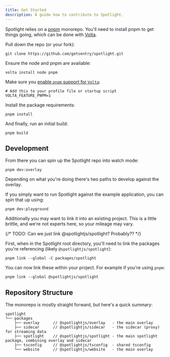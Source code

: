 ```yaml
---
title: Get Started
description: A guide how to contribute to Spotlight.
---
```


Spotlight relies on a [pnpm](https://pnpm.io) monorepo. You'll need to install pnpm to get things going, which can be done with [Volta](https://volta.sh).

Pull down the repo (or your fork):

```shell
git clone https://github.com/getsentry/spotlight.git
```

Ensure the node and pnpm are available:

```shell
volta install node pnpm
```

Make sure you [enable `pnpm` support for `Volta`](https://docs.volta.sh/advanced/pnpm):

```shell
# Add this to your profile file or startup script
VOLTA_FEATURE_PNPM=1
```

Install the package requirements:

```shell
pnpm install
```

And finally, run an initial build:

```shell
pnpm build
```

## Development

From there you can spin up the Spotlight repo into watch mode:

```shell
pnpm dev:overlay
```

Depending on what you're doing there's two paths to develop against the overlay.

If you simply want to run Spotlight against the example application, you can spin that up using:

```shell
pnpm dev:playground
```

Additionally you may want to link it into an existing project. This is a little brittle, and we're not experts here, so your mileage may vary.

{/* TODO: Can we just link @spotlightjs/spotlight? Probably?? */}

First, when in the Spotlight root directory, you'll need to link the packages you're referencing (likely `@spotlightjs/spotlight`):

```shell
pnpm link --global -C packages/spotlight
```

You can now link these within your project. For example if you're using `pnpm`:

```shell
pnpm link --global @spotlightjs/spotlight
```

## Repository Structure

The monorepo is mostly straight forward, but here's a quick summary:

```
spotlight
└── packages
    ├── overlay      // @spotlightjs/overlay   - the main overlay
    ├── sidecar      // @spotlightjs/sidecar   - the sidecar (proxy) for streaming data
    ├── spotlight    // @spotlightjs/spotlight - the main spotlight package, combining overlay and sidecar
    ├── tsconfig     // @spotlightjs/tsconfig  - shared tsconfig
    └── website      // @spotlightjs/website   - the main overlay
```
